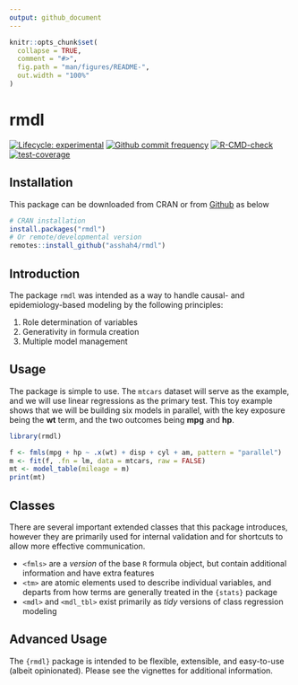 ```yaml
---
output: github_document
---
```


<!-- README.md is generated from README.Rmd. Please edit that file -->

```r
knitr::opts_chunk$set(
  collapse = TRUE,
  comment = "#>",
  fig.path = "man/figures/README-",
  out.width = "100%"
)
```

# rmdl

<!-- badges: start -->

[![Lifecycle: experimental](https://img.shields.io/badge/lifecycle-experimental-orange.svg)](https://www.tidyverse.org/lifecycle/#experimental) 
[![Github commit frequency](https://img.shields.io/github/commit-activity/w/asshah4/rmdl)](https://github.com/asshah4/rmdl/graphs/commit-activity) 
[![R-CMD-check](https://github.com/asshah4/rmdl/actions/workflows/R-CMD-check.yaml/badge.svg)](https://github.com/asshah4/rmdl/actions/workflows/R-CMD-check.yaml)
[![test-coverage](https://github.com/asshah4/vlndr/actions/workflows/test-coverage.yaml/badge.svg)](https://github.com/asshah4/vlndr/actions/workflows/test-coverage.yaml)
<!-- badges: end -->

## Installation

This package can be downloaded from CRAN or from [Github](https://github.com/asshah4/rmdl) as below

```r
# CRAN installation
install.packages("rmdl")
# Or remote/developmental version
remotes::install_github("asshah4/rmdl")
```

## Introduction

The package `rmdl` was intended as a way to handle causal- and epidemiology-based modeling by the following principles:

1. Role determination of variables
2. Generativity in formula creation
3. Multiple model management

## Usage

The package is simple to use. 
The `mtcars` dataset will serve as the example, and we will use linear regressions as the primary test.
This toy example shows that we will be building six models in parallel, with the key exposure being the __wt__ term, and the two outcomes being __mpg__ and __hp__.

```r
library(rmdl)

f <- fmls(mpg + hp ~ .x(wt) + disp + cyl + am, pattern = "parallel")
m <- fit(f, .fn = lm, data = mtcars, raw = FALSE)
mt <- model_table(mileage = m)
print(mt)
```

## Classes

There are several important extended classes that this package introduces, however they are primarily used for internal validation and for shortcuts to allow more effective communication.

- `<fmls>` are a *version* of the base `R` formula object, but contain additional information and have extra features
- `<tm>` are atomic elements used to describe individual variables, and departs from how terms are generally treated in the `{stats}` package
- `<mdl>` and `<mdl_tbl>` exist primarily as *tidy* versions of class regression modeling

## Advanced Usage

The `{rmdl}` package is intended to be flexible, extensible, and easy-to-use (albeit opinionated). 
Please see the vignettes for additional information.
